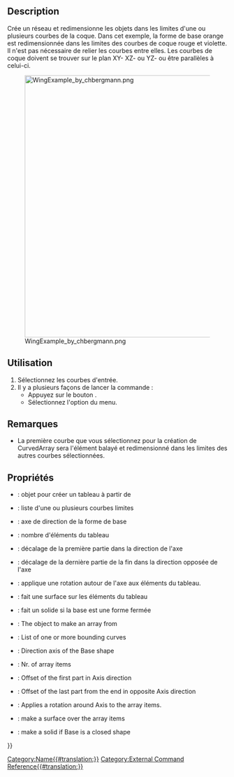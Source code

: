 <languages/>

{{Docnav/fr
|
|[[CurvedShapes_CurvedSegment/fr|CurvedSegment]]
|[[CurvedShapes Workbench/fr|CurvedShapes]]
|IconL=
|IconR=CurvedShapes_CurvedSegment.svg
|IconC=CurvedShapes_workbench_icon.svg
}}

<div class="mw-translate-fuzzy">
{{GuiCommand/fr
|Name=CurvedShapes CurvedArray
|Name/fr=CurvedShapes CurvedArray
|MenuLocation=
|Workbenches=[[CurvedShapes Workbench/fr|CurvedShapes]]
|Shortcut=
|SeeAlso=
}}
</div>

==Description==

Crée un réseau et redimensionne les objets dans les limites d'une ou plusieurs courbes de la coque. Dans cet exemple, la forme de base orange est redimensionnée dans les limites des courbes de coque rouge et violette. Il n'est pas nécessaire de relier les courbes entre elles.
Les courbes de coque doivent se trouver sur le plan XY- XZ- ou YZ- ou être parallèles à celui-ci.

[[Image:WingExample_by_chbergmann.png|600px]]
<div class="mw-translate-fuzzy">
{{Caption|Image de [https://github.com/chbergmann/CurvedShapesWorkbench/blob/master/Examples/WingExample.png]}}
</div>

<span id="Usage"></span>
==Utilisation==

# Sélectionnez les courbes d'entrée.
# Il y a plusieurs façons de lancer la commande :
#* Appuyez sur le bouton {{Button|[[Image:CurvedShapes_workbench_icon.svg|16px]] [[CurvedShapes_CurvedArray/fr|Curved Array]]}}.
#* Sélectionnez l'option {{MenuCommand|Curved Shapes → [[Image:CurvedShapes_workbench_icon.svg|16px]] Curved Array}} du menu.

<span id="Notes"></span>
==Remarques==

* La première courbe que vous sélectionnez pour la création de CurvedArray sera l'élément balayé et redimensionné dans les limites des autres courbes sélectionnées.

<span id="Properties"></span>
==Propriétés==

<div class="mw-translate-fuzzy">
{{Properties_Title|Base}}
* {{PropertyData|Base}} : objet pour créer un tableau à partir de
* {{PropertyData|Hullcurves}} : liste d'une ou plusieurs courbes limites
* {{PropertyData|Axis}} : axe de direction de la forme de base
* {{PropertyData|Items}} : nombre d'éléments du tableau
* {{PropertyData|OffsetStart}} : décalage de la première partie dans la direction de l'axe
* {{PropertyData|OffsetEnd}} : décalage de la dernière partie de la fin dans la direction opposée de l'axe
* {{PropertyData|Twist}} : applique une rotation autour de l'axe aux éléments du tableau.
* {{PropertyData|Surface}} : fait une surface sur les éléments du tableau
* {{PropertyData|Solid}} : fait un solide si la base est une forme fermée
</div>

<div lang="en" dir="ltr" class="mw-content-ltr">
* {{PropertyData|Base}}: The object to make an array from
* {{PropertyData|Hullcurves}}: List of one or more bounding curves
* {{PropertyData|Axis}}: Direction axis of the Base shape
* {{PropertyData|Items}}: Nr. of array items
* {{PropertyData|OffsetStart}}: Offset of the first part in Axis direction
* {{PropertyData|OffsetEnd}}: Offset of the last part from the end in opposite Axis direction
* {{PropertyData|Twist}}: Applies a rotation around Axis to the array items.
* {{PropertyData|Surface}}: make a surface over the array items
* {{PropertyData|Solid}}: make a solid if Base is a closed shape
</div>


{{Docnav/fr
|
|[[CurvedShapes_CurvedSegment/fr|CurvedSegment]]
|[[CurvedShapes Workbench/fr|CurvedShapes]]
|IconL=
|IconR=CurvedShapes_CurvedSegment.svg
|IconC=CurvedShapes_workbench_icon.svg
}}

{{Userdocnavi{{#translation:}}}}
[[Category:Name{{#translation:}}]]
[[Category:External Command Reference{{#translation:}}]]